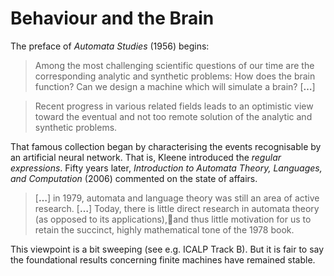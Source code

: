 <!-- import { Icon } from '@components/style/ui.style'; -->

# Behaviour and the Brain

The preface of _Automata Studies_ (1956) begins:

> Among the most challenging scientific questions of our time are the corresponding analytic and synthetic problems: How does the brain function? Can we design a machine which will simulate a brain? [__…__]

> Recent progress in various related fields leads to an optimistic view toward the eventual and not too remote solution of the analytic and synthetic problems.

That famous collection began by characterising the events recognisable by an artificial neural network. That is, Kleene introduced the _regular expressions_. Fifty years later, _Introduction to Automata Theory, Languages, and Computation_ (2006) commented on the state of affairs.

> [__…__] in 1979, automata and language theory was still an area of active research. [__…__] Today, there is little direct research in automata theory (as opposed to its applications),and thus little motivation for us to retain the succinct, highly mathematical tone of the 1978 book.

This viewpoint is a bit sweeping (see e.g. <ExtLink href="https://eatcs.org/index.php/best-icalp-paper">ICALP Track B</ExtLink>). 
But it is fair to say the foundational results concerning finite machines have remained stable.

